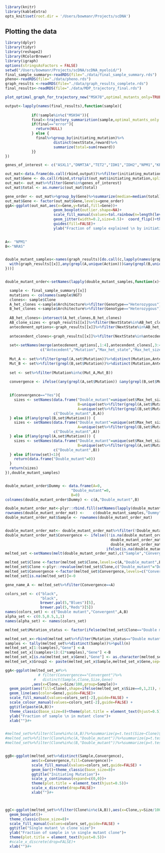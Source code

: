 
```r
library(knitr)
library(kableExtra)
opts_knit$set(root.dir = '/Users/bowmanr/Projects/scDNA')
```
## Plotting the data
```r
library(dplyr)
library(tidyr)
library(reshape2)
library(RColorBrewer)
library(igraph)
options(stringsAsFactors = FALSE)
setwd("/Users/bowmanr/Projects/scDNA/scDNA_myeloid/")
final_sample_summary<-readRDS(file="./data/final_sample_summary.rds")
pheno<-readRDS(file="./data/pheno.rds")
graph_results <-readRDS(file="./data/graph_results_complete.rds")
final_results<-readRDS(file="./data/MDP_trajectory_final.rds")
```


```r
plot_optimal_graph_for_trajectory_new("MSK78",optimal_mutants_only=TRUE)
```


```r

output<-lapply(names(final_results),function(sample){
            
            if(!sample%in%c("MSK94")){
            final<-trajectory_summariztion(sample,optimal_mutants_only = FALSE)
            if(final=="error"){
              return(NULL)
            } else {
              final%>%group_by(initiating_mutation)%>%
                      distinct(nextState,reward)%>%
                      summarize(total=sum(reward))
            }}
})

genes_of_interest <- c("ASXL1","DNMT3A","TET2","IDH1","IDH2","NPM1","KRAS","NRAS","PTPN11","FLT3","JAK2")

out_mat<-data.frame(do.call(rbind,output))%>%filter(initiating_mutation!="exclude")
out_mat$Gene <- do.call(rbind,strsplit(out_mat$initiating_mutation,split="[_\\.]"))[,1]
out_mat<- out_mat%>%filter(Gene%in%genes_of_interest)
out_mat$total <- as.numeric(out_mat$total)

gene_order <- out_mat%>%group_by(Gene)%>%summarize(median=median(total))%>%arrange(median)%>%pull(Gene)
out_mat$Gene <- factor(out_mat$Gene,levels=gene_order)
ggA<-ggplot(out_mat,aes(x=Gene,y=total,fill=Gene))+
                      geom_boxplot(outlier.shape=NA)+
                      scale_fill_manual(values=tol.rainbow(n=length(levels(out_mat$Gene))))+
                      geom_jitter(width=0.2,size=0.5)+  coord_flip()+theme_bw(base_size=8)+
                      guides(fill=FALSE)+
                      ylab("Fraction of sample explained \n by initiating mutation")
           
```


```r

A<- "NPM1"
B<-"NRAS"


double_mutant_samples<-names(graph_results)[do.call(c,lapply(names(graph_results),function(x){
  with(graph_results[[x]],any(grepl(A,unique(Action)))&any(grepl(B,unique(Action))))
}))]


double_mutant_order<-setNames(lapply(double_mutant_samples,function(x){

  sample <- final_sample_summary[[x]]
  mutations <- colnames(sample$NGT)
  clones<- sample$Clone
  A_het_clones <-sample$Architecture%>%filter(Genotype=="Heterozygous")%>%filter(grepl(A,Mutant))%>%distinct(Clone)%>%pull(Clone)
  B_het_clones <-sample$Architecture%>%filter(Genotype=="Heterozygous")%>%filter(grepl(B,Mutant))%>%distinct(Clone)%>%pull(Clone)
  
  AB_het_clones<-intersect(A_het_clones,B_het_clones)
  AB_clone_sizes <- graph_results[[x]]%>%filter(NextState%in%AB_het_clones)%>%filter(grepl(A,Action)|grepl(B,Action))%>%filter(Reward==max(Reward))%>%distinct(Reward)%>%pull(Reward)
  antecdenent_options<-graph_results[[x]]%>%filter(NextState%in%AB_het_clones)%>%filter(grepl(A,Action)|grepl(B,Action))%>%filter(Reward==max(Reward))
  
  antecendent_clones<-graph_results[[x]]%>%filter(NextState%in%antecdenent_options$State)%>%filter(Reward!=0)
  
  set<-setNames(merge(antecdenent_options[,1:4],antecendent_clones[,3:4],by.x="State",by.y="NextState"),
                c("Antecedent","Mutation","Max_het_state","Max_het_size","Antecednet_size"))
  
  Mut_A <- set%>%filter(grepl(A,set$Mutation))%>%distinct(Mutation,Antecednet_size)%>%filter(Antecednet_size==max(Antecednet_size))%>%pull(Mutation)
  Mut_B <- set%>%filter(grepl(B,set$Mutation))%>%distinct(Mutation,Antecednet_size)%>%filter(Antecednet_size==max(Antecednet_size))%>%pull(Mutation)
  
  set <- set%>%filter(Mutation%in%c(Mut_A,Mut_B))
  
  convergence <- ifelse((any(grepl(A,set$Mutation)) &any(grepl(B,set$Mutation))),"Yes","No")
  

  if(convergence=="Yes"){
    sizes <- setNames(data.frame("Double_mutant"=unique(set$Max_het_size),
                                 B=unique(set%>%filter(grepl(A,set$Mutation))%>%pull(Antecednet_size)),
                                 A=unique(set%>%filter(grepl(B,set$Mutation))%>%pull(Antecednet_size))),
                      c("Double_mutant",B,A))
  } else if(any(grepl(B,set$Mutation))) {
    sizes <- setNames(data.frame("Double_mutant"=unique(set$Max_het_size),
                                 A=unique(set%>%filter(grepl(B,set$Mutation))%>%pull(Antecednet_size))),
                      c("Double_mutant",A))
  } else if(any(grepl(A,set$Mutation))) {
    sizes <- setNames(data.frame("Double_mutant"=unique(set$Max_het_size),
                                 B=unique(set%>%filter(grepl(A,set$Mutation))%>%pull(Antecednet_size))),
                      c("Double_mutant",B))
  } else if(nrow(set)<1){
    return(data.frame("Double_mutant"=0))
  }
  return(sizes)
}),double_mutant_samples)


double_mutant_order$Dummy <- data.frame(A=0,
                              "Double_mutant"=0,
                              B=0)
colnames(double_mutant_order$Dummy) <- c(A,"Double_mutant",B)

double_mutant_order_mat<-plyr::rbind.fill(setNames(lapply(double_mutant_order,function(x){data.frame(x)}),c(double_mutant_samples)))
rownames(double_mutant_order_mat) <-    c(double_mutant_samples,"Dummy")
double_mutant_order_mat$Sample <- rownames(double_mutant_order_mat)


double_mutant_order_mat<- double_mutant_order_mat%>%filter(!Double_mutant==0&!Sample=="Dummy")
double_mutant_order_mat$Convergence <- ifelse((!is.na(double_mutant_order_mat[,A])&!is.na(double_mutant_order_mat[,B]))&  
                                                double_mutant_order_mat[,A]>0&
                                                double_mutant_order_mat[,B]>0,"Convergent",
                                              ifelse(is.na(double_mutant_order_mat[,A])&double_mutant_order_mat[,B]>0,B,A))
melted_set <-setNames(melt(double_mutant_order_mat),c("Sample","Convergence","Clone","Size"))

melted_set$Clone <-factor(melted_set$Clone,levels=c(A,"Double_mutant",B))                                     
melted_set$Clone <-plyr::revalue(melted_set$Clone,c("Double_mutant"="Double mutant"))                                     
melted_set$Convergence <-factor(melted_set$Convergence,levels=c("Convergent",A,B))  
melted_set[is.na(melted_set)]<-0

gene_name_A <- melted_set%>%filter(Convergence==A)

colors_set <- c("black",
                "black",
                brewer.pal(5,"Blues")[5],
                brewer.pal(5,"Reds")[5])
names(colors_set) <- c("Double mutant","Convergent",A,B)
alpha_set <- c(0.5,0.5,1,1)
names(alpha_set) <- names(colors_set)

melted_set$Mutation_status <- factor(ifelse(melted_set$Clone=="Double mutant","Double mutant","Single Mutant"),levels=c("Single Mutant","Double mutant"))

melted_set_x<-rbind(melted_set%>%filter(Mutation_status=="Double mutant"),melted_set)
samples <- tally(melted_set%>%distinct(Sample))%>%pull(n)
melted_set_x[1:(samples),"Gene"] <-A
melted_set_x[(samples+1):(2*samples),"Gene"] <-B
melted_set_x[is.na(melted_set_x$Gene),"Gene"] <- as.character(melted_set_x[is.na(melted_set_x$Gene),"Clone"])
melted_set_x$Group2 <- paste(melted_set_x$Sample,melted_set_x$Gene,sep=" ")

ggA<-ggplot(melted_set_x#%>%
               # filter(Convergence=="Convergent")%>%
             #   distinct(Sample,Clone,Size,Gene)
            ,aes(x=Clone,y=Size/100,group=Sample))+
  geom_point(aes(fill=Clone),shape=ifelse(melted_set_x$Size==0,1,21), size=2) +
  geom_line(aes(color=Gene),guide=FALSE)+
  scale_fill_manual(values=colors_set[-2],guide=FALSE) +
  scale_colour_manual(values=colors_set[-2],guide=FALSE) +
  ggtitle(paste(A,B))+
  theme_classic(base_size=8)+theme(plot.title = element_text(hjust=0.5))+
  ylab("Fraction of sample \n in mutant clone")+
  xlab("")#+


#melted_set%>%filter(Clone%in%c(A,B))%>%summarize(p=t.test(Size~Clone)$p.value)
#melted_set%>%filter(Clone%in%c(A,"Double_mutant"))%>%summarize(p=t.test(Size~Clone)$p.value)
#melted_set%>%filter(Clone%in%c(B,"Double_mutant"))%>%summarize(p=t.test(Size~Clone)$p.value)


ggB<-ggplot(melted_set%>%distinct(Sample,Convergence),
            aes(x=Convergence,fill=Convergence))+
            scale_fill_manual(values=colors_set,guide=FALSE) +
            geom_bar()+theme_classic(base_size=8)+
            ggtitle("Initiating Mutation")+
            scale_y_continuous(expand=c(0,0))+
            theme(plot.title = element_text(hjust=0.5))+
            scale_x_discrete(drop=FALSE)+
            xlab("")#+



ggC<-ggplot(melted_set%>%filter(Clone%in%c(A,B)),aes(x=Clone,y=Size/100,fill=Clone))+
  geom_boxplot()+
  theme_classic(base_size=8)+
  scale_fill_manual(values=colors_set,guide=FALSE) +
  ggtitle("Single mutant \n clone size")+
  ylab("Fraction of sample in \n single mutant clone")+
  theme(plot.title = element_text(hjust=0.5))+
  #scale_x_discrete(drop=FALSE)+
  xlab("")#+



```